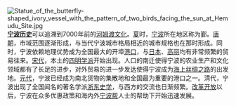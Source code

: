 [[File:Statue_of_the_butterfly-shaped_ivory_vessel_with_the_pattern_of_two_birds_facing_the_sun_at_Hemudu_Site.jpg|left]]
'''[[宁波历史|宁波历史]]'''可以追溯到7000年前的[[河姆渡文化|河姆渡文化]]。[[夏朝|夏]]时，[[宁波|宁波]]所在地区称为鄞。[[唐朝|唐朝]]，市域范围逐渐形成，与当代宁波城市格局相近的城市规格也在那时形成。同时，宁波依赖地理优势成为全国最大的开埠[[港口|港口]]，与[[日本|日本]]、[[王氏高丽|高丽]]均有非常频繁的贸易往来。[[宋代|宋代]]，本土的[[四明学派|四明学派]]开始出现。人口的南迁使得宁波的农业生产和文化领域都有了长足的进步，对外贸易的进一步发达使得宁波成为[[海上丝绸之路|海上丝绸之路]]的出发地。[[元代|元代]]，宁波已经成为南北货物的集散地和全国最为重要的港口之一。清代，宁波出现了全国闻名的著名学派[[浙东史学|浙东史学]]，与西方的交流也日渐频繁。[[改革开放|改革开放]]以后，宁波在众多优惠政策和海内外[[宁波帮|宁波帮]]人士的帮助下开始迅速发展。